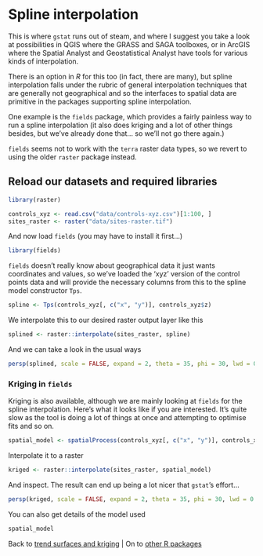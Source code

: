 # Spline interpolation
This is where `gstat` runs out of steam, and where I suggest you take a look at possibilities in QGIS where the GRASS and SAGA toolboxes, or in ArcGIS where the Spatial Analyst and Geostatistical Analyst have tools for various kinds of interpolation.

There is an option in *R* for this too (in fact, there are many), but spline interpolation falls under the rubric of general interpolation techniques that are generally not geographical and so the interfaces to spatial data are primitive in the packages supporting spline interpolation.

One example is the `fields` package, which provides a fairly painless way to run a spline interpolation (it also does kriging and a lot of other things besides, but we've already done that... so we'll not go there again.)

`fields` seems not to work with the `terra` raster data types, so we revert to using the older `raster` package instead.

## Reload our datasets and required libraries
```r
library(raster)

controls_xyz <- read.csv("data/controls-xyz.csv")[1:100, ]
sites_raster <- raster("data/sites-raster.tif")
```

And now load `fields` (you may have to install it first...)

```r
library(fields)
```

`fields` doesn't really know about geographical data it just wants coordinates and values, so we've loaded the 'xyz' version of the control points data and will provide the necessary columns from this to the spline model constructor `Tps`.

```r
spline <- Tps(controls_xyz[, c("x", "y")], controls_xyz$z)
```

We interpolate this to our desired raster output layer like this

```r
splined <- raster::interpolate(sites_raster, spline)
```

And we can take a look in the usual ways

```r
persp(splined, scale = FALSE, expand = 2, theta = 35, phi = 30, lwd = 0.5)
```

### Kriging in `fields`
Kriging is also available, although we are mainly looking at `fields` for the spline interpolation. Here's what it looks like if you are interested. It's quite slow as the tool is doing a lot of things at once and attempting to optimise fits and so on.

```r
spatial_model <- spatialProcess(controls_xyz[, c("x", "y")], controls_xyz$z)
```

Interpolate it to a raster

```r
kriged <- raster::interpolate(sites_raster, spatial_model)
```

And inspect. The result can end up being a lot nicer that `gstat`'s effort...

```r
persp(kriged, scale = FALSE, expand = 2, theta = 35, phi = 30, lwd = 0.5)
```

You can also get details of the model used

```r
spatial_model
```


Back to [trend surfaces and kriging](05-trend-surfaces-and-kriging.md) | On to [other R packages](07-other-r-packages.md)
